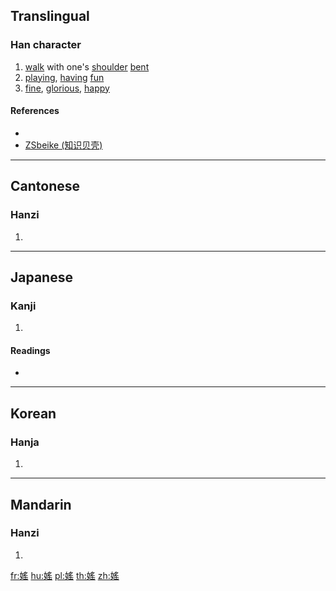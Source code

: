 {{character info/new}}
==Translingual==

===Han character===
{{Han char|rn=38|rad=女|as=10|sn=13|four=47472|canj=VBOU|ids=⿰女䍃}}

# [[walk]] with one's [[shoulder]] [[bent]]
# [[playing]], [[having]] [[fun]]
# [[fine]], [[glorious]], [[happy]]

====References====
* {{Han ref|kx=0267.390|dkj=06568|dj=0535.230|hdz=21072.160|uh=5AB1|ud=23217|bh=DCF8|bd=56568}}
* [http://www.zsbeike.com/fy/32812217.html ZSbeike (知识贝壳)]

----

==Cantonese==

===Hanzi===
{{yue-hanzi|jyut=[[jiu4]]|y=yiu4}}

# {{defn|lang=yue|sort=女10}}

----

==Japanese==

===Kanji===
{{ja-kanji|grade=|rs=女10}}

# {{defn|lang=ja|sort=女10}}

====Readings====
* {{ja-readings|on=[[えう]] (eu)|kun=[[みめよい]] (mimeyoi), [[たはむれる]] (tahamureru)}}

----

==Korean==

===Hanja===
{{ko-hanja|hangeul=요|rv=yo|mr=yo}}

# {{defn|lang=ko|sort=女10}}

----

==Mandarin==

===Hanzi===
{{cmn-hanzi|pin=[[yáo]] ([[yao2]])|wg=yao<sup>2</sup>}}

# {{defn|lang=cmn|sort=女10}}

[[fr:媱]]
[[hu:媱]]
[[pl:媱]]
[[th:媱]]
[[zh:媱]]